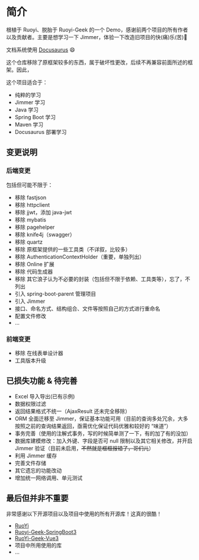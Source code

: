 # 简介

根植于 Ruoyi、脱胎于 Ruoyi-Geek 的一个 Demo，感谢前两个项目的所有作者以及贡献者。主要是想学习一下 Jimmer，体验一下改造旧项目的快(痛)乐(苦)🤣

文档系统使用 [Docusaurus](https://docusaurus.io/) 😄

这个仓库移除了原框架较多的东西，属于破坏性更改，后续不再兼容前面所述的框架。因此，

这个项目适合于：

- 纯粹的学习
- Jimmer 学习
- Java 学习
- Spring Boot 学习
- Maven 学习
- Docusaurus 部署学习

## 变更说明

### 后端变更

包括但可能不限于：

- 移除 fastjson
- 移除 httpclient
- 移除 jjwt，添加 java-jwt
- 移除 mybatis
- 移除 pagehelper
- 移除 knife4j（swagger）
- 移除 quartz
- 移除 原框架提供的一些工具类（不详叙，比较多）
- 移除 AuthenticationContextHolder（重要，单独列出）
- 移除 Online 扩展
- 移除 代码生成器
- 移除 其它浪子认为不必要的封装（包括但不限于依赖、工具类等），忘了，不列出
- 引入 spring-boot-parent 管理项目
- 引入 Jimmer
- 接口、命名方式、结构组合、文件等按照自己的方式进行重命名
- 配置文件修改
- ...

### 前端变更

- 移除 在线表单设计器
- 工具版本升级

## 已损失功能 & 待完善

- Excel 导入导出(已有示例)
- 数据权限过滤
- 返回结果格式不统一（AjaxResult 还未完全移除）
- ORM 全面迁移至 Jimmer，保证基本功能可用（目前的查询多处冗余，大多按照之前的查询结果返回，亟需优化保证代码优雅和较好的 “味道”）
- 事务完善（使用的注解式事务，写的时候简单测了一下，有的加了有的没加）
- 数据库建模修改：加入外键、字段是否可 null 限制以及其它相关修改，并开启 Jimmer 验证（目前未启用，~~不然就是框框报错了，哥们儿~~）
- 利用 Jimmer 缓存
- 完善文件存储
- 其它遗忘的功能改动
- 增加统一网络调用、单元测试

## 最后但并非不重要

非常感谢以下开源项目以及项目中使用的所有开源库！这真的很酷！

- [RuoYi](https://github.com/yangzongzhuan/RuoYi)
- [Ruoyi-Geek-SpringBoot3](https://github.com/TheChosenPerson/Ruoyi-Geek-SpringBoot3)
- [RuoYi-Geek-Vue3](https://github.com/TheChosenPerson/RuoYi-Geek-Vue3)
- 项目中所用使用的库
- ...

